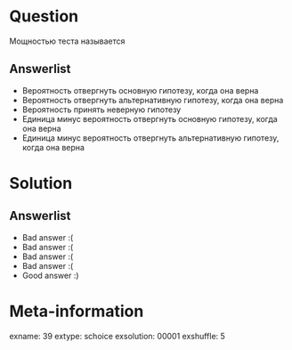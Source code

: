 Question
========
Мощностью теста называется


Answerlist
----------
*  Вероятность отвергнуть основную гипотезу, когда она верна
*  Вероятность отвергнуть альтернативную гипотезу, когда она верна
*  Вероятность принять неверную гипотезу
*  Единица минус  вероятность отвергнуть основную гипотезу, когда она верна
*  Единица минус  вероятность отвергнуть альтернативную гипотезу, когда она верна

Solution
========

Answerlist
----------
*  Bad answer :(
*  Bad answer :(
*  Bad answer :(
*  Bad answer :(
*  Good answer :)

Meta-information
================
exname: 39
extype: schoice
exsolution: 00001
exshuffle: 5
